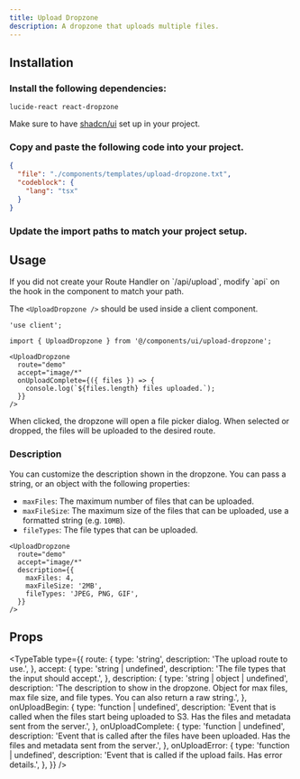 ```yaml
---
title: Upload Dropzone
description: A dropzone that uploads multiple files.
---
```



<Showcase>
  <UploadDropzoneDemo />
</Showcase>

## Installation

<Steps>

<Step>

### Install the following dependencies:

```package-install
lucide-react react-dropzone
```

Make sure to have [shadcn/ui](https://ui.shadcn.com/docs/installation) set up in your project.

</Step>

<Step>

### Copy and paste the following code into your project.

```json doc-gen:file
{
  "file": "./components/templates/upload-dropzone.txt",
  "codeblock": {
    "lang": "tsx"
  }
}
```

</Step>

<Step>

### Update the import paths to match your project setup.

</Step>

</Steps>

## Usage

<Callout>
  If you did not create your Route Handler on `/api/upload`, modify `api` on the
  hook in the component to match your path.
</Callout>

The `<UploadDropzone />` should be used inside a client component.

```tsx
'use client';

import { UploadDropzone } from '@/components/ui/upload-dropzone';
```

```tsx
<UploadDropzone
  route="demo"
  accept="image/*"
  onUploadComplete={({ files }) => {
    console.log(`${files.length} files uploaded.`);
  }}
/>
```

When clicked, the dropzone will open a file picker dialog. When selected or dropped, the files will be uploaded to the desired route.

### Description

You can customize the description shown in the dropzone. You can pass a string, or an object with the following properties:

- `maxFiles`: The maximum number of files that can be uploaded.
- `maxFileSize`: The maximum size of the files that can be uploaded, use a formatted string (e.g. `10MB`).
- `fileTypes`: The file types that can be uploaded.

```tsx
<UploadDropzone
  route="demo"
  accept="image/*"
  description={{
    maxFiles: 4,
    maxFileSize: '2MB',
    fileTypes: 'JPEG, PNG, GIF',
  }}
/>
```

## Props

<TypeTable
  type={{
    route: {
      type: 'string',
      description: 'The upload route to use.',
    },
    accept: {
      type: 'string | undefined',
      description: 'The file types that the input should accept.',
    },
    description: {
      type: 'string | object | undefined',
      description:
        'The description to show in the dropzone. Object for max files, max file size, and file types. You can also return a raw string.',
    },
    onUploadBegin: {
      type: 'function | undefined',
      description:
        'Event that is called when the files start being uploaded to S3. Has the files and metadata sent from the server.',
    },
    onUploadComplete: {
      type: 'function | undefined',
      description:
        'Event that is called after the files have been uploaded. Has the files and metadata sent from the server.',
    },
    onUploadError: {
      type: 'function | undefined',
      description:
        'Event that is called if the upload fails. Has error details.',
    },
  }}
/>
